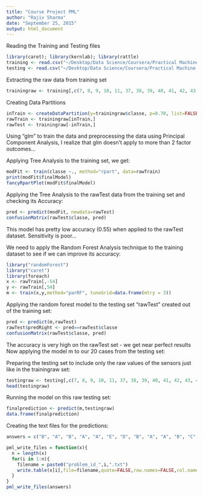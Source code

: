 ```yaml
---
title: "Course Project PML"
author: "Rajiv Sharma"
date: "September 25, 2015"
output: html_document
---
```


Reading the Training and Testing files
```r
library(caret); library(kernlab); library(rattle)
training <- read.csv("~/Desktop/Data Science/Coursera/Practical Machine Learning/pml-training.csv")
testing <- read.csv("~/Desktop/Data Science/Coursera/Practical Machine Learning/pml-testing.csv")
```
Extracting the raw data from training set

```r
trainingraw <- training[,c(7, 8, 9, 10, 11, 37, 38, 39, 40, 41, 42, 43, 44, 45, 46, 47, 48, 49, 60, 61, 62, 63, 64, 65, 66, 67, 68, 84, 85, 86, 102, 113, 114, 115, 116, 117, 118, 119, 120, 121, 122, 123, 124, 140, 151, 152, 153, 154, 155, 156, 157, 158, 159, 160)]
```
Creating Data Partitions

```r
inTrain <- createDataPartition(y=trainingraw$classe, p=0.70, list=FALSE)
rawTrain <- trainingraw[inTrain,]
rawTest <- trainingraw[-inTrain,]
```
Using "glm" to train the data and preprocessing the data using Principal Component Analysis, I realize that glm doesn't apply to more than 2 factor outcomes...

Applying Tree Analysis to the training set, we get:
```r
modFit <- train(classe ~., method="rpart", data=rawTrain)
print(modFit$finalModel)
fancyRpartPlot(modFit$finalModel)
```
Applying the Tree Analysis to the rawTest data from the training set and checking its Accuracy:

```r
pred <- predict(modFit, newdata=rawTest)
confusionMatrix(rawTest$classe, pred)
```
This model has pretty low accuracy (0.55) when applied to the rawTest dataset. Sensitivity is poor...

We need to apply the Random Forest Analysis technique to the training dataset to see if we can improve its accuracy:

```r
library("randomForest")
library("caret")
library(foreach)
x <- rawTrain[,-54]
y <- rawTrain[,54]
m <- train(x,y,method="parRF", tuneGrid=data.frame(mtry = 3))
```           
Applying the random forest model to the testing set "rawTest" created out of the training set:

```r
pred <- predict(m,rawTest)
rawTest$predRight <- pred==rawTest$classe
confusionMatrix(rawTest$classe, pred)
```

The accuracy is very high on the rawTest set - we get near perfect results
Now applying the model m to our 20 cases from the testing set:

Preparing the testing set to include only the raw values of the sensors just like in the trainingraw set:

```r
testingraw <- testing[,c(7, 8, 9, 10, 11, 37, 38, 39, 40, 41, 42, 43, 44, 45, 46, 47, 48, 49, 60, 61, 62, 63, 64, 65, 66, 67, 68, 84, 85, 86, 102, 113, 114, 115, 116, 117, 118, 119, 120, 121, 122, 123, 124, 140, 151, 152, 153, 154, 155, 156, 157, 158, 159, 160)]
head(testingraw)
```
Running the model on this raw testing set:

```r
finalprediction <- predict(m,testingraw)
data.frame(finalprediction)
```
Creating the text files for the predictions:

```r
answers = c("B", "A", "B", "A", "A", "E", "D", "B", "A", "A", "B", "C", "B", "A", "E", "E", "A", "B", "B", "B")

pml_write_files = function(x){
  n = length(x)
  for(i in 1:n){
    filename = paste0("problem_id_",i,".txt")
    write.table(x[i],file=filename,quote=FALSE,row.names=FALSE,col.names=FALSE)
  }
}
pml_write_files(answers)
```
